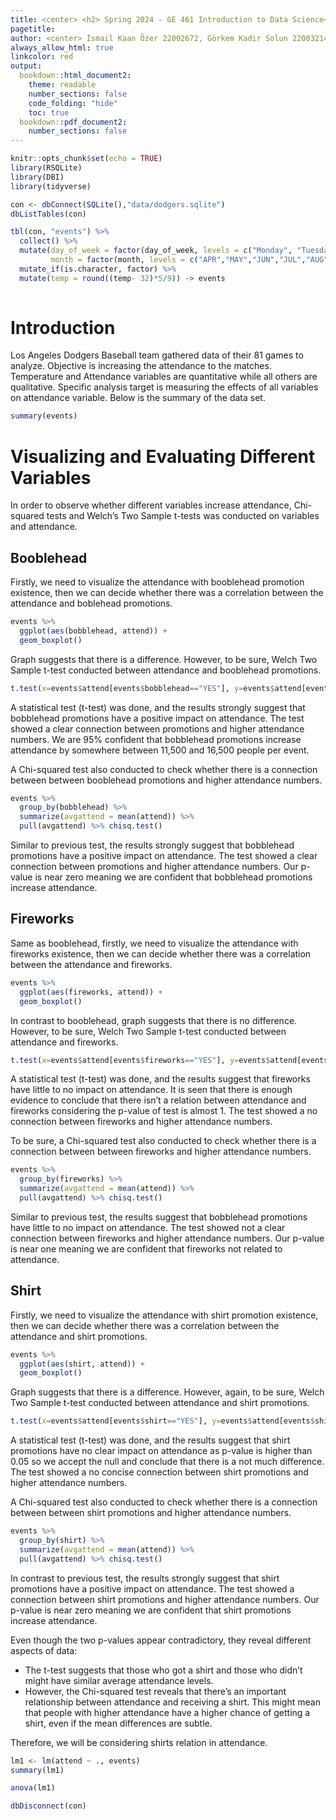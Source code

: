 ---
title: <center> <h2> Spring 2024 - GE 461 Introduction to Data Science</h2> Dodgers Exploratory Data Analysis   </center>
pagetitle: 
author: <center> İsmail Kaan Özer 22002672, Görkem Kadir Solun 22003214</center>
always_allow_html: true
linkcolor: red
output: 
  bookdown::html_document2:
    theme: readable
    number_sections: false
    code_folding: "hide"
    toc: true
  bookdown::pdf_document2:
    number_sections: false
---

```{r setup, include=FALSE}
knitr::opts_chunk$set(echo = TRUE)
library(RSQLite)
library(DBI)
library(tidyverse)

con <- dbConnect(SQLite(),"data/dodgers.sqlite")
dbListTables(con)

tbl(con, "events") %>% 
  collect() %>% 
  mutate(day_of_week = factor(day_of_week, levels = c("Monday", "Tuesday", "Wednesday", "Thursday", "Friday", "Saturday", "Sunday")),
         month = factor(month, levels = c("APR","MAY","JUN","JUL","AUG","SEP","OCT"))) %>% 
  mutate_if(is.character, factor) %>% 
  mutate(temp = round((temp- 32)*5/9)) -> events
  
```

# Introduction

Los Angeles Dodgers Baseball team gathered data of their 81 games to analyze. Objective is increasing the attendance to the matches.  Temperature and Attendance variables are quantitative while all others are qualitative. Specific analysis target is measuring the effects of all variables on attendance variable. Below is the summary of the data set.

```{r}
summary(events)
```

# Visualizing and Evaluating Different Variables

In order to observe whether different variables increase attendance, Chi-squared tests and Welch’s Two Sample t-tests was conducted on variables and attendance. 

## Booblehead

Firstly, we need to visualize the attendance with booblehead promotion existence, then we can decide whether there was a correlation between the attendance and boblehead promotions.

```{r}
events %>% 
  ggplot(aes(bobblehead, attend)) +
  geom_boxplot()
```

Graph suggests that there is a difference. However, to be sure, Welch Two Sample t-test conducted between attendance and booblehead promotions.

```{r}
t.test(x=events$attend[events$bobblehead=="YES"], y=events$attend[events$bobblehead=="NO"])
```

A statistical test (t-test) was done, and the results strongly suggest that bobblehead promotions have a positive impact on attendance. The test showed a clear connection between promotions and higher attendance numbers. We are 95% confident that bobblehead promotions increase attendance by somewhere between 11,500 and 16,500 people per event.

A Chi-squared test also conducted to check whether there is a connection between between booblehead promotions and higher attendance numbers.

```{r}
events %>% 
  group_by(bobblehead) %>% 
  summarize(avgattend = mean(attend)) %>% 
  pull(avgattend) %>% chisq.test()
```
Similar to previous test, the results strongly suggest that bobblehead promotions have a positive impact on attendance. The test showed a clear connection between promotions and higher attendance numbers. Our p-value is near zero meaning we are confident that bobblehead promotions increase attendance.

## Fireworks

Same as booblehead, firstly, we need to visualize the attendance with fireworks existence, then we can decide whether there was a correlation between the attendance and fireworks.

```{r}
events %>% 
  ggplot(aes(fireworks, attend)) +
  geom_boxplot()
```

In contrast to booblehead, graph suggests that there is no difference. However, to be sure, Welch Two Sample t-test conducted between attendance and fireworks.

```{r}
t.test(x=events$attend[events$fireworks=="YES"], y=events$attend[events$fireworks=="NO"])
```

A statistical test (t-test) was done, and the results suggest that fireworks have little to no impact on attendance. It is seen that there is enough evidence to conclude that there isn’t a relation between attendance and fireworks considering the p-value of test is almost 1. The test showed a no connection between fireworks and higher attendance numbers.

To be sure, a Chi-squared test also conducted to check whether there is a connection between between fireworks and higher attendance numbers.

```{r}
events %>% 
  group_by(fireworks) %>% 
  summarize(avgattend = mean(attend)) %>% 
  pull(avgattend) %>% chisq.test()
```

Similar to previous test, the results suggest that bobblehead promotions have little to no impact on attendance. The test showed not a clear connection between fireworks and higher attendance numbers. Our p-value is near one meaning we are confident that fireworks not related to attendance.

## Shirt

Firstly, we need to visualize the attendance with shirt promotion existence, then we can decide whether there was a correlation between the attendance and shirt promotions.

```{r}
events %>% 
  ggplot(aes(shirt, attend)) +
  geom_boxplot()
```

Graph suggests that there is a difference. However, again, to be sure, Welch Two Sample t-test conducted between attendance and shirt promotions.

```{r}
t.test(x=events$attend[events$shirt=="YES"], y=events$attend[events$shirt=="NO"])
```

A statistical test (t-test) was done, and the results suggest that shirt promotions have no clear impact on attendance as p-value is higher than 0.05 so we accept the null and conclude that there is a not much difference. The test showed a no concise connection between shirt promotions and higher attendance numbers.

A Chi-squared test also conducted to check whether there is a connection between between shirt promotions and higher attendance numbers.

```{r}
events %>% 
  group_by(shirt) %>% 
  summarize(avgattend = mean(attend)) %>% 
  pull(avgattend) %>% chisq.test()
```
In contrast to previous test, the results strongly suggest that shirt promotions have a positive impact on attendance. The test showed a connection between shirt promotions and higher attendance numbers. Our p-value is near zero meaning we are confident that shirt promotions increase attendance.

Even though the two p-values appear contradictory, they reveal different aspects of data:

- The t-test suggests that those who got a shirt and those who didn't might have similar average attendance levels.
- However, the Chi-squared test reveals that there's an important relationship between attendance and receiving a shirt. This might mean that people with higher attendance have a higher chance of getting a shirt, even if the mean differences are subtle.

Therefore, we will be considering shirts relation in attendance.





























```{r}
lm1 <- lm(attend ~ ., events)
summary(lm1)
```


```{r}
anova(lm1)
```

```{r}
dbDisconnect(con)
```

